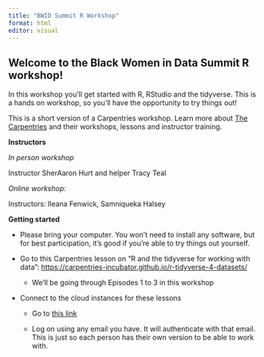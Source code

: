 ```yaml
---
title: "BWID Summit R Workshop"
format: html
editor: visual
---
```


## Welcome to the Black Women in Data Summit R workshop!

In this workshop you'll get started with R, RStudio and the tidyverse. This is a hands on workshop, so you'll have the opportunity to try things out!

This is a short version of a Carpentries workshop. Learn more about [The Carpentries](https://carpentries.org/) and their workshops, lessons and instructor training.

**Instructors**

*In person workshop*

Instructor SherAaron Hurt and helper Tracy Teal

*Online workshop:*

Instructors: Ileana Fenwick, Samniqueka Halsey

**Getting started**

-   Please bring your computer. You won't need to install any software, but for best participation, it's good if you're able to try things out yourself.

-   Go to this Carpentries lesson on "R and the tidyverse for working with data": <https://carpentries-incubator.github.io/r-tidyverse-4-datasets/>

    -   We'll be going through Episodes 1 to 3 in this workshop

-   Connect to the cloud instances for these lessons

    -   Go to [this link](https://rstudio.cloud/spaces/286583/join?access_code=vcDAcTYXoytSO_TPSDnLpsCAdt6wNCxUN4uHInEE)

    -   Log on using any email you have. It will authenticate with that email. This is just so each person has their own version to be able to work with.

## 
